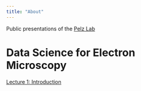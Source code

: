 ```yaml
---
title: "About"
---
```


Public presentations of the [Pelz Lab](https://pelzlab.science)

# Data Science for Electron Microscopy
[Lecture 1: Introduction](data_science_for_em/01_intro/01_intro.html)